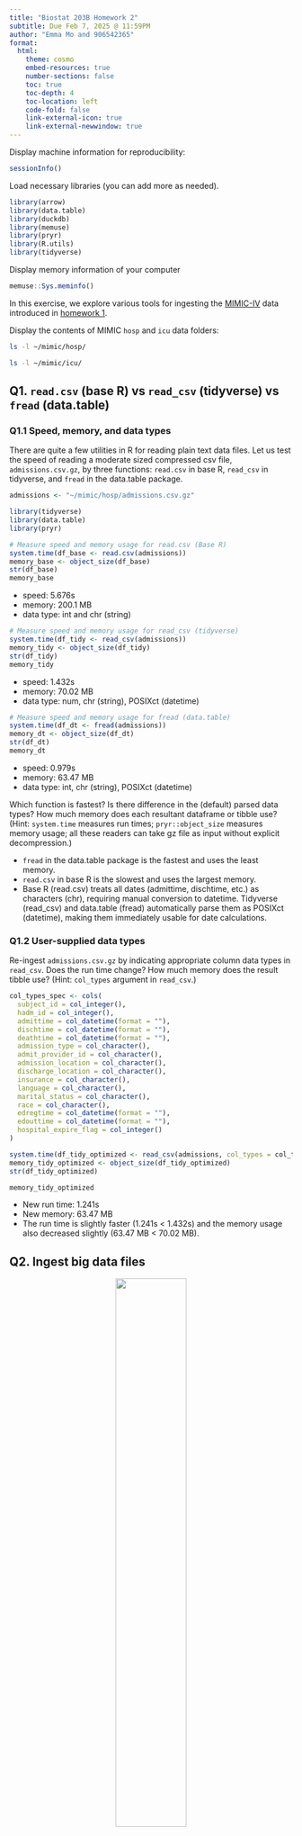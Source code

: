 ```yaml
---
title: "Biostat 203B Homework 2"
subtitle: Due Feb 7, 2025 @ 11:59PM
author: "Emma Mo and 906542365"
format:
  html:
    theme: cosmo
    embed-resources: true
    number-sections: false
    toc: true
    toc-depth: 4
    toc-location: left
    code-fold: false
    link-external-icon: true
    link-external-newwindow: true
---
```


Display machine information for reproducibility:
```r
sessionInfo()
```

Load necessary libraries (you can add more as needed).
```r
library(arrow)
library(data.table)
library(duckdb)
library(memuse)
library(pryr)
library(R.utils)
library(tidyverse)
```

Display memory information of your computer
```r
memuse::Sys.meminfo()
```

In this exercise, we explore various tools for ingesting the [MIMIC-IV](https://physionet.org/content/mimiciv/3.1/) data introduced in [homework 1](https://ucla-biostat-203b.github.io/2025winter/hw/hw1/hw1.html).

Display the contents of MIMIC `hosp` and `icu` data folders:

```bash
ls -l ~/mimic/hosp/
```

```bash
ls -l ~/mimic/icu/
```

## Q1. `read.csv` (base R) vs `read_csv` (tidyverse) vs `fread` (data.table)

### Q1.1 Speed, memory, and data types

There are quite a few utilities in R for reading plain text data files. Let us test the speed of reading a moderate sized compressed csv file, `admissions.csv.gz`, by three functions: `read.csv` in base R, `read_csv` in tidyverse, and `fread` in the data.table package.

```r
admissions <- "~/mimic/hosp/admissions.csv.gz"

library(tidyverse)
library(data.table)
library(pryr)
```

```r
# Measure speed and memory usage for read.csv (Base R)
system.time(df_base <- read.csv(admissions))
memory_base <- object_size(df_base)
str(df_base)
memory_base
```

- speed: 5.676s
- memory: 200.1 MB
- data type: int and chr (string)

```r
# Measure speed and memory usage for read_csv (tidyverse)
system.time(df_tidy <- read_csv(admissions))
memory_tidy <- object_size(df_tidy)
str(df_tidy)
memory_tidy
```

- speed: 1.432s
- memory: 70.02 MB
- data type: num, chr (string), POSIXct (datetime)

```r
# Measure speed and memory usage for fread (data.table)
system.time(df_dt <- fread(admissions))
memory_dt <- object_size(df_dt)
str(df_dt)
memory_dt
```

- speed: 0.979s
- memory: 63.47 MB
- data type: int, chr (string), POSIXct (datetime)

Which function is fastest? Is there difference in the (default) parsed data types? How much memory does each resultant dataframe or tibble use? (Hint: `system.time` measures run times; `pryr::object_size` measures memory usage; all these readers can take gz file as input without explicit decompression.) 

- `fread` in the data.table package is the fastest and uses the least memory.
- `read.csv` in base R is the slowest and uses the largest memory.
- Base R (read.csv) treats all dates (admittime, dischtime, etc.) as characters (chr), requiring manual conversion to datetime. Tidyverse (read_csv) and data.table (fread) automatically parse them as POSIXct (datetime), making them immediately usable for date calculations.


### Q1.2 User-supplied data types

Re-ingest `admissions.csv.gz` by indicating appropriate column data types in `read_csv`. Does the run time change? How much memory does the result tibble use? (Hint: `col_types` argument in `read_csv`.)

```r
col_types_spec <- cols(
  subject_id = col_integer(),
  hadm_id = col_integer(),
  admittime = col_datetime(format = ""),
  dischtime = col_datetime(format = ""),
  deathtime = col_datetime(format = ""),
  admission_type = col_character(),
  admit_provider_id = col_character(),
  admission_location = col_character(),
  discharge_location = col_character(),
  insurance = col_character(),
  language = col_character(),
  marital_status = col_character(),
  race = col_character(),
  edregtime = col_datetime(format = ""),
  edouttime = col_datetime(format = ""),
  hospital_expire_flag = col_integer()
)

system.time(df_tidy_optimized <- read_csv(admissions, col_types = col_types_spec))
memory_tidy_optimized <- object_size(df_tidy_optimized)
str(df_tidy_optimized)

memory_tidy_optimized

```

- New run time: 1.241s
- New memory: 63.47 MB
- The run time is slightly faster (1.241s < 1.432s) and the memory usage also decreased slightly (63.47 MB < 70.02 MB).

## Q2. Ingest big data files

<p align="center">
  <img src="./bigfile.png" width="50%">
</p>

Let us focus on a bigger file, `labevents.csv.gz`, which is about 130x bigger than `admissions.csv.gz`.
```bash
ls -l ~/mimic/hosp/labevents.csv.gz
```
Display the first 10 lines of this file.
```bash
zcat < ~/mimic/hosp/labevents.csv.gz | head -10
```

### Q2.1 Ingest `labevents.csv.gz` by `read_csv`

<p align="center">
  <img src="./readr_logo.png" width="20%">
</p>

Try to ingest `labevents.csv.gz` using `read_csv`. What happens? If it takes more than 3 minutes on your computer, then abort the program and report your findings. 

```r
# labevents <- "~/mimic/hosp/labevents.csv.gz"
# df_labs <- read_csv(labevents)
# str(df_labs)
# head(df_labs)
```

It's taking more than 3 minutes. read_csv() loads the entire dataset into memory, and the file is too large for it to handle. read_csv() also automatically infers column types, which slows down the reading process.

### Q2.2 Ingest selected columns of `labevents.csv.gz` by `read_csv`

Try to ingest only columns `subject_id`, `itemid`, `charttime`, and `valuenum` in `labevents.csv.gz` using `read_csv`.  Does this solve the ingestion issue? (Hint: `col_select` argument in `read_csv`.)

```r
# labevents <- "~/mimic/hosp/labevents.csv.gz"
# df_labs_selected <- read_csv(labevents, col_select = c(subject_id, itemid, charttime, valuenum))
# str(df_labs_selected)
```

It's still taking very long. This is because read_csv() still reads the whole file line by line, and only keeps the selected columns.

### Q2.3 Ingest a subset of `labevents.csv.gz`

<p align="center">
  <img src="./linux_logo.png" width="20%">
</p>

Our first strategy to handle this big data file is to make a subset of the `labevents` data.  Read the [MIMIC documentation](https://mimic.mit.edu/docs/iv/modules/hosp/labevents/) for the content in data file `labevents.csv`.

In later exercises, we will only be interested in the following lab items: creatinine (50912), potassium (50971), sodium (50983), chloride (50902), bicarbonate (50882), hematocrit (51221), white blood cell count (51301), and glucose (50931) and the following columns: `subject_id`, `itemid`, `charttime`, `valuenum`. Write a Bash command to extract these columns and rows from `labevents.csv.gz` and save the result to a new file `labevents_filtered.csv.gz` in the current working directory. (Hint: Use `zcat <` to pipe the output of `labevents.csv.gz` to `awk` and then to `gzip` to compress the output. Do **not** put `labevents_filtered.csv.gz` in Git! To save render time, you can put `#| eval: false` at the beginning of this code chunk. TA will change it to `#| eval: true` before rendering your qmd file.)

```bash
#| eval: false
zcat < ~/mimic/hosp/labevents.csv.gz | awk -F, '
    NR == 1 || 
    $5 == 50912 || $5 == 50971 || $5 == 50983 || $5 == 50902 || 
    $5 == 50882 || $5 == 51221 || $5 == 51301 || $5 == 50931
 ' | cut -d, -f2,5,7,10 | gzip > labevents_filtered.csv.gz
```

Display the first 10 lines of the new file `labevents_filtered.csv.gz`. How many lines are in this new file, excluding the header? How long does it take `read_csv` to ingest `labevents_filtered.csv.gz`?

```bash
zcat < labevents_filtered.csv.gz | tail -n +2 | head -10
```

```bash
zcat < labevents_filtered.csv.gz | tail -n +2 | wc -l
```

Number of lines: 32679896

```r
filtered <- "labevents_filtered.csv.gz"
system.time(df_filtered <- read_csv(filtered))
```

It takes 20.356s to ingest.

### Q2.4 Ingest `labevents.csv` by Apache Arrow

<p align="center">
  <img src="./arrow_logo.png" width="30%">
</p>

Our second strategy is to use [Apache Arrow](https://arrow.apache.org/) for larger-than-memory data analytics. Unfortunately Arrow does not work with gz files directly. First decompress `labevents.csv.gz` to `labevents.csv` and put it in the current working directory (do not add it in git!). To save render time, put `#| eval: false` at the beginning of this code chunk. TA will change it to `#| eval: true` when rendering your qmd file.

```bash
#| eval: false
gunzip -c ~/mimic/hosp/labevents.csv.gz > labevents.csv
```

Then use [`arrow::open_dataset`](https://arrow.apache.org/docs/r/reference/open_dataset.html) to ingest `labevents.csv`, select columns, and filter `itemid` as in Q2.3. How long does the ingest+select+filter process take? Display the number of rows and the first 10 rows of the result tibble, and make sure they match those in Q2.3. (Hint: use `dplyr` verbs for selecting columns and filtering rows.)

```r
library(arrow)
library(dplyr)

lab <- "labevents.csv"
dataset <- open_dataset(lab, format = "csv")

filtered_data <- dataset %>%
  select(subject_id, itemid, charttime, valuenum) %>%
  filter(
    itemid %in% c(
      50912, 50971, 50983, 
      50902, 50882, 51221, 
      51301, 50931
    )
  ) %>%
  collect()

df_filtered <- filtered_data

```


```r
system.time({
  df_filtered <- dataset %>%
    select(subject_id, itemid, charttime, valuenum) %>%
    filter(
      itemid %in% c(
        50912, 50971, 50983, 
        50902, 50882, 51221, 
        51301, 50931
      )
    ) %>%
    collect()
})

```

It takes 41.013s to ingest+select+filter.

```r
nrow(df_filtered)
head(df_filtered, 10)
```

Number of rows: 32679896

Write a few sentences to explain what is Apache Arrow. Imagine you want to explain it to a layman in an elevator. 

- Apache Arrow can access, process, and move large datasets much faster.
- This is useful for big data, real-time analytics, and machine learning, etc.
- Arrow can also read, write, and process data across different programming languages.

### Q2.5 Compress `labevents.csv` to Parquet format and ingest/select/filter

<p align="center">
  <img src="./parquet_logo.png" width="30%">
</p>

Re-write the csv file `labevents.csv` in the binary Parquet format (Hint: [`arrow::write_dataset`](https://arrow.apache.org/docs/r/reference/write_dataset.html).) How large is the Parquet file(s)? How long does the ingest+select+filter process of the Parquet file(s) take? Display the number of rows and the first 10 rows of the result tibble and make sure they match those in Q2.3. (Hint: use `dplyr` verbs for selecting columns and filtering rows.)

```r
csv_path <- "labevents.csv"
parquet_path <- "labevents.parquet"
dataset <- open_dataset(csv_path, format = "csv")
write_dataset(dataset, parquet_path, format = "parquet")
```

```r
file.info(parquet_path)$size
```

Size: 96B

```r
parquet_data <- open_dataset(parquet_path, format = "parquet")

system.time({
  df_parquet_filtered <- parquet_data %>%
    select(subject_id, itemid, charttime, valuenum) %>%
    filter(
      itemid %in% c(
        50912, 50971, 50983, 
        50902, 50882, 51221, 
        51301, 50931
      )
    ) %>%
    collect()
})

```

It takes 5.212s to ingest+select+filter.

```r
nrow(df_parquet_filtered)
head(df_parquet_filtered, 10)
```

Number of rows: 32679896

Write a few sentences to explain what is the Parquet format. Imagine you want to explain it to a layman in an elevator.

- Parquet arranges data in columns so it can find and retrieve information much faster. 
- It's also highly compressed, saving space while keeping things efficient.

### Q2.6 DuckDB

<p align="center">
  <img src="./duckdb_logo.png" width="20%">
</p>

Ingest the Parquet file, convert it to a DuckDB table by [`arrow::to_duckdb`](https://arrow.apache.org/docs/r/reference/to_duckdb.html), select columns, and filter rows as in Q2.5. How long does the ingest+convert+select+filter process take? Display the number of rows and the first 10 rows of the result tibble and make sure they match those in Q2.3. (Hint: use `dplyr` verbs for selecting columns and filtering rows.)

```r
parquet_path <- "labevents.parquet"

# Step 1: Open the Parquet file using Arrow
dataset <- arrow::open_dataset(parquet_path, format = "parquet")

# Step 3: Register the Arrow dataset as a DuckDB table
duckdb_table <- arrow::to_duckdb(dataset, table = "lab_duckdb")

```


```r
system.time({
  filtered_data <- duckdb_table %>%
    select(subject_id, itemid, charttime, valuenum) %>%
    filter(itemid %in% c(50912, 50971, 50983, 50902, 50882, 51221, 51301, 50931))

  df_duckdb_filtered <- collect(filtered_data)
})
```

It takes 4.071s to ingest+convert+select+filter.

```r
nrow(df_duckdb_filtered)
```

Number of rows: 32679896

```r
head(filtered_data, 10)
```


Write a few sentences to explain what is DuckDB. Imagine you want to explain it to a layman in an elevator.

- DuckDB is a database that can store and retrieve data very quickly.
- DuckDB can process billions of rows in seconds without needing a big database server.
- It’s optimized for analytics, such as filter, aggregate, and analyze data.

## Q3. Ingest and filter `chartevents.csv.gz`

[`chartevents.csv.gz`](https://mimic.mit.edu/docs/iv/modules/icu/chartevents/) contains all the charted data available for a patient. During their ICU stay, the primary repository of a patient’s information is their electronic chart. The `itemid` variable indicates a single measurement type in the database. The `value` variable is the value measured for `itemid`. The first 10 lines of `chartevents.csv.gz` are
```bash
zcat < ~/mimic/icu/chartevents.csv.gz | head -10
```
How many rows? 433 millions.
```bash
#| eval: false
zcat < ~/mimic/icu/chartevents.csv.gz | tail -n +2 | wc -l
```
[`d_items.csv.gz`](https://mimic.mit.edu/docs/iv/modules/icu/d_items/) is the dictionary for the `itemid` in `chartevents.csv.gz`.
```bash
zcat < ~/mimic/icu/d_items.csv.gz | head -10
```
In later exercises, we are interested in the vitals for ICU patients: heart rate (220045), mean non-invasive blood pressure (220181), systolic non-invasive blood pressure (220179), body temperature in Fahrenheit (223761), and respiratory rate (220210). Retrieve a subset of `chartevents.csv.gz` only containing these items, using the favorite method you learnt in Q2. 

```r
library(arrow)
library(dplyr)

csv_file <- "~/mimic/icu/chartevents.csv.gz"
parquet_file <- "~/mimic/icu/csv_file"

dataset <- open_dataset(csv_file, format = "csv")
write_dataset(dataset, parquet_file, format = "parquet")

parquet_data <- open_dataset(parquet_file, format = "parquet")

filtered_data <- parquet_data %>%
  filter(itemid %in% c(220045, 220181, 220179, 223761, 220210))
df_filtered <- collect(filtered_data)
```

Document the steps and show code. Display the number of rows and the first 10 rows of the result tibble.

```r
nrow(df_filtered)
head(df_filtered, 10)
```

Number of rows: 30195426
